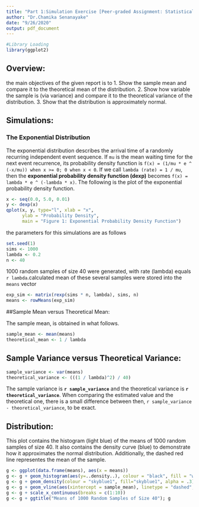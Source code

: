 ```yaml
---
title: "Part 1:Simulation Exercise [Peer-graded Assignment: Statistical Inference Course Project]"
author: "Dr.Chamika Senanayake"
date: "9/26/2020"
output: pdf_document
---
```


```r
#Library Loading
library(ggplot2)
```
## Overview:
the main objectives of the given report is to
1. Show the sample mean and compare it to the theoretical mean of the distribution.
2. Show how variable the sample is (via variance) and compare it to the theoretical variance of the distribution.
3. Show that the distribution is approximately normal.

## Simulations:

### The Exponential Distribution
The exponential distribution describes the arrival time of a randomly recurring independent event sequence. If `mu` is the mean waiting time for the next event recurrence, its probability density function is `f(x) = (1/mu * e ^ (-x/mu)) when x >= 0; 0 when x < 0`. If we call `lambda (rate) = 1 / mu`, then the **exponential probability density function (dexp)** becomes `f(x) = lambda * e ^ (-lambda * x)`. The following is the plot of the exponential probability density function.

```r
x <- seq(0.0, 5.0, 0.01)
y <- dexp(x)
qplot(x, y, type="l", xlab = "x", 
      ylab = "Probability Density",
      main = "Figure 1: Exponential Probability Density Function")
```

the parameters for this simulations are as follows
```r
set.seed(1)
sims <- 1000
lambda <- 0.2
n <- 40

```
 1000 random samples of size 40 were generated, with rate (lambda) equals `r lambda`.calculated mean of these several samples were stored into the `means` vector 
```r
exp_sim <- matrix(rexp(sims * n, lambda), sims, n)
means <- rowMeans(exp_sim)
```

##Sample Mean versus Theoretical Mean:

The sample mean, is obtained in what follows.

```r
sample_mean <- mean(means)
theoretical_mean <- 1 / lambda
```

## Sample Variance versus Theoretical Variance: 

```r
sample_variance <- var(means)
theoretical_variance <- (((1 / lambda)^2) / 40)
```

The sample variance is **`r sample_variance`** and the theoretical variance is **`r theoretical_variance`**. When comparing the estimated value and the theoretical one, there is a small difference between then, `r sample_variance - theoretical_variance`, to be exact.

## Distribution:

This plot contains the histogram (light blue) of the means of 1000 random samples of size 40. It also contains the density curve (blue) to demonstrate how it approximates the normal distribution. Additionally, the dashed red line representes the mean of the sample.

```r
g <- ggplot(data.frame(means), aes(x = means))
g <- g + geom_histogram(aes(y=..density..), colour = "black", fill = "white", binwidth = lambda)
g <- g + geom_density(colour = "skyblue1", fill="skyblue1", alpha = .3)
g <- g + geom_vline(aes(xintercept = sample_mean), linetype = "dashed", size = 2, colour = "red")
g <- g + scale_x_continuous(breaks = c(1:10))
g <- g + ggtitle("Means of 1000 Random Samples of Size 40"); g
```